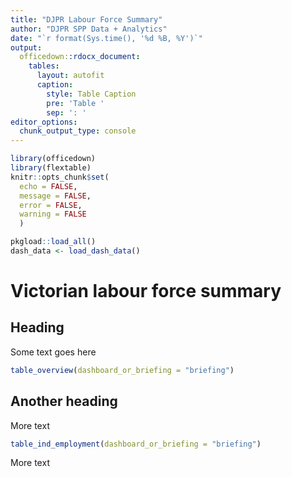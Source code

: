 ```yaml
---
title: "DJPR Labour Force Summary"
author: "DJPR SPP Data + Analytics"
date: "`r format(Sys.time(), '%d %B, %Y')`"
output: 
  officedown::rdocx_document:
    tables:
      layout: autofit
      caption:
        style: Table Caption
        pre: 'Table '
        sep: ': '
editor_options: 
  chunk_output_type: console
---
```


```r
library(officedown)
library(flextable)
knitr::opts_chunk$set(
  echo = FALSE,
  message = FALSE,
  error = FALSE,
  warning = FALSE
  )
```
```r
pkgload::load_all()
dash_data <- load_dash_data()
```

# Victorian labour force summary

## Heading

Some text goes here

```r

table_overview(dashboard_or_briefing = "briefing")
```

## Another heading

More text

```r
table_ind_employment(dashboard_or_briefing = "briefing")
```

More text
